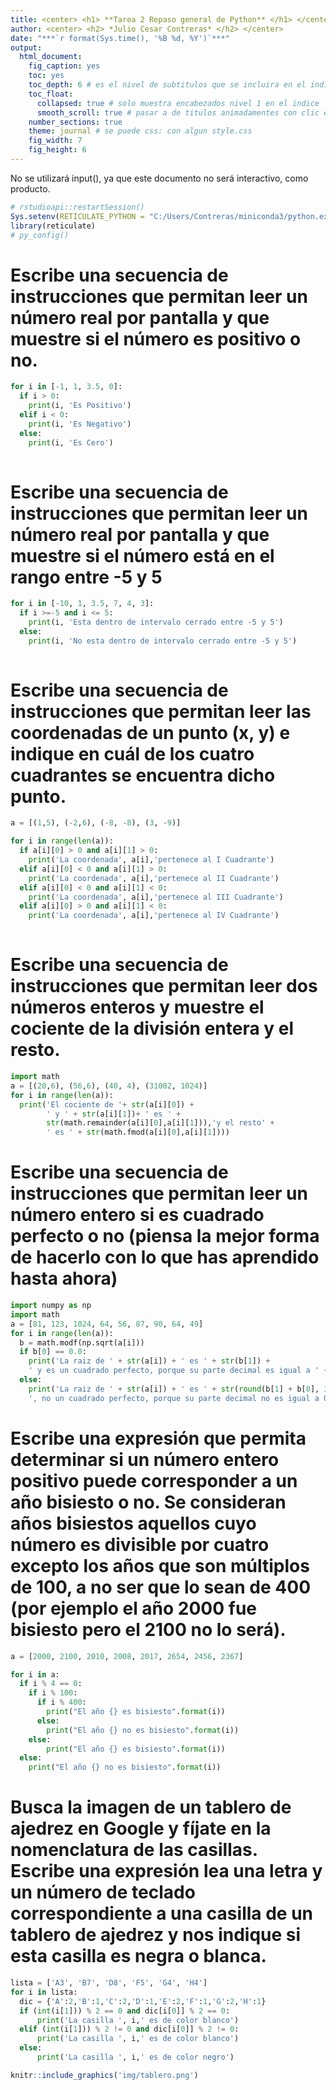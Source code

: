 ```yaml
---
title: <center> <h1> **Tarea 2 Repaso general de Python** </h1> </center>
author: <center> <h2> *Julio Cesar Contreras* </h2> </center>
date: "***`r format(Sys.time(), '%B %d, %Y')`***"
output:
  html_document:
    fig_caption: yes
    toc: yes
    toc_depth: 6 # es el nivel de subtitulos que se incluira en el indice
    toc_float:
      collapsed: true # solo muestra encabezados nivel 1 en el indice
      smooth_scroll: true # pasar a de titulos animadamentes con clic en el indice
    number_sections: true
    theme: journal # se puede css: con algun style.css
    fig_width: 7
    fig_height: 6
---
```


No se utilizará input(), ya que este documento no será interactivo, como producto.

```r
# rstudioapi::restartSession()
Sys.setenv(RETICULATE_PYTHON = "C:/Users/Contreras/miniconda3/python.exe") # antes que todo
library(reticulate)
# py_config()
```
# Escribe una secuencia de instrucciones que permitan leer un número real por pantalla y que muestre si el número es positivo o no.

```python

for i in [-1, 1, 3.5, 0]:
  if i > 0:
    print(i, 'Es Positivo')
  elif i < 0:
    print(i, 'Es Negativo')
  else:
    print(i, 'Es Cero')
  
```


# Escribe una secuencia de instrucciones que permitan leer un número real por pantalla y que muestre si el número está en el rango entre -5 y 5

```python

for i in [-10, 1, 3.5, 7, 4, 3]:
  if i >=-5 and i <= 5:
    print(i, 'Esta dentro de intervalo cerrado entre -5 y 5')
  else:
    print(i, 'No esta dentro de intervalo cerrado entre -5 y 5')
  
```

# Escribe una secuencia de instrucciones que permitan leer las coordenadas de un punto (x, y) e indique en cuál de los cuatro cuadrantes se encuentra dicho punto.

```python
a = [(1,5), (-2,6), (-8, -8), (3, -9)]

for i in range(len(a)):
  if a[i][0] > 0 and a[i][1] > 0:
    print('La coordenada', a[i],'pertenece al I Cuadrante')
  elif a[i][0] < 0 and a[i][1] > 0:
    print('La coordenada', a[i],'pertenece al II Cuadrante')
  elif a[i][0] < 0 and a[i][1] < 0:
    print('La coordenada', a[i],'pertenece al III Cuadrante')
  elif a[i][0] > 0 and a[i][1] < 0:
    print('La coordenada', a[i],'pertenece al IV Cuadrante')
    
```

# Escribe una secuencia de instrucciones que permitan leer dos números enteros y muestre el cociente de la división entera y el resto.

```python
import math
a = [(20,6), (56,6), (40, 4), (31002, 1024)]
for i in range(len(a)):
  print('El cociente de '+ str(a[i][0]) + 
        ' y ' + str(a[i][1])+ ' es ' + 
        str(math.remainder(a[i][0],a[i][1])),'y el resto' + 
        ' es ' + str(math.fmod(a[i][0],a[i][1])))
```

# Escribe una secuencia de instrucciones que permitan leer un número entero si es cuadrado perfecto o no (piensa la mejor forma de hacerlo con lo que has aprendido hasta ahora)

```python
import numpy as np
import math
a = [81, 123, 1024, 64, 56, 87, 90, 64, 49]
for i in range(len(a)):
  b = math.modf(np.sqrt(a[i]))
  if b[0] == 0.0:
    print('La raiz de ' + str(a[i]) + ' es ' + str(b[1]) + 
    ' y es un cuadrado perfecto, porque su parte decimal es igual a ' + str(b[0]))
  else:
    print('La raiz de ' + str(a[i]) + ' es ' + str(round(b[1] + b[0], 3)) + 
    ', no un cuadrado perfecto, porque su parte decimal no es igual a 0.0')
```

# Escribe una expresión que permita determinar si un número entero positivo puede corresponder a un año bisiesto o no. Se consideran años bisiestos aquellos cuyo número es divisible por cuatro excepto los años que son múltiplos de 100, a no ser que lo sean de 400 (por ejemplo el año 2000 fue bisiesto pero el 2100 no lo será).

```python
a = [2000, 2100, 2010, 2008, 2017, 2654, 2456, 2367]

for i in a:
  if i % 4 == 0:
    if i % 100:
      if i % 400:
        print("El año {} es bisiesto".format(i))
      else: 
        print("El año {} no es bisiesto".format(i))
    else: 
        print("El año {} es bisiesto".format(i))
  else: 
    print("El año {} no es bisiesto".format(i))
```

# Busca la imagen de un tablero de ajedrez en Google y fíjate en la nomenclatura de las casillas. Escribe una expresión lea una letra y un número de teclado correspondiente a una casilla de un tablero de ajedrez y nos indique si esta casilla es negra o blanca.

```python
lista = ['A3', 'B7', 'D8', 'F5', 'G4', 'H4']
for i in lista:
  dic = {'A':2,'B':1,'C':2,'D':1,'E':2,'F':1,'G':2,'H':1}
  if (int(i[1])) % 2 == 0 and dic[i[0]] % 2 == 0:
      print('La casilla ', i,' es de color blanco')
  elif (int(i[1])) % 2 != 0 and dic[i[0]] % 2 != 0:
      print('La casilla ', i,' es de color blanco')
  else:
      print('La casilla ', i,' es de color negro')
```

```r
knitr::include_graphics('img/tablero.png')
```